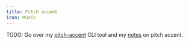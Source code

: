 ```yaml
---
title: Pitch accent
icon: Music
---
```


TODO: Go over my [pitch-accent](https://github.com/shirakaba/pitch-accent) CLI tool and my [notes](https://jp-pitch-accent.vercel.app) on pitch accent.
